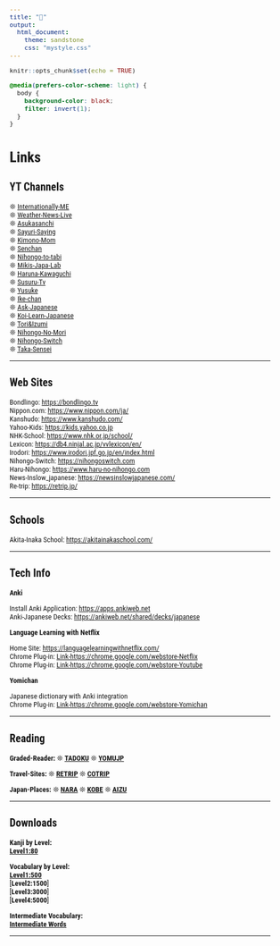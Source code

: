```yaml
---
title: "🥨"
output:
  html_document:
    theme: sandstone
    css: "mystyle.css"
---
```


```r
knitr::opts_chunk$set(echo = TRUE)


```
```{=html}
<style type="text/css">

body{
      font-size: 13px;
      font-family: "Roboto Condensed", "Anonymous Pro", "Helvetica Neue", "Roboto";
  }
</style>

```

<link rel="preconnect" href="https://fonts.gstatic.com"> <link href="https://fonts.googleapis.com/css2?family=Anonymous+Pro&display=swap" rel="stylesheet"> <link href="https://fonts.googleapis.com/css2?family=Anonymous+Pro:ital,wght@0,400;1,700&display=swap" rel="stylesheet"> <link href="https://fonts.googleapis.com/css2?family=Anonymous+Pro:ital,wght@0,400;0,700;1,700&display=swap" rel="stylesheet">

<link rel="preconnect" href="https://fonts.googleapis.com">
<link rel="preconnect" href="https://fonts.gstatic.com" crossorigin>
<link href="https://fonts.googleapis.com/css2?family=Roboto:wght@100;300;400;500;700&display=swap" rel="stylesheet">

<link rel="preconnect" href="https://fonts.googleapis.com">
<link rel="preconnect" href="https://fonts.gstatic.com" crossorigin>
<link href="https://fonts.googleapis.com/css2?family=Roboto+Condensed:wght@300;400;700&family=Roboto+Flex:wght@100;200;300;400;500;600;700&display=swap" rel="stylesheet">

```css
@media(prefers-color-scheme: light) {
  body {
    background-color: black;
    filter: invert(1);
  }
}
```

# Links {.tabset}

## YT Channels

❊ [Internationally-ME](https://www.youtube.com/channel/UCW_yDyDfu1bpqDNxeobW02Q)   
❊ [Weather-News-Live](https://www.youtube.com/channel/UCNsidkYpIAQ4QaufptQBPHQ)  
❊ [Asukasanchi](https://www.youtube.com/channel/UCF1__pdREwcJgYLZcrRn_7A)  
❊ [Sayuri-Saying](https://www.youtube.com/c/SayuriSaying)    
❊ [Kimono-Mom](https://www.youtube.com/c/KimonoMom/featured)    
❊ [Senchan](https://www.youtube.com/channel/UCFEF5lVqJGV190y_U5GOKAw)  
❊ [Nihongo-to-tabi](https://www.youtube.com/channel/UCJUQG9V0DuccWVOw8ovzTsQ)    
❊ [Mikis-Japa-Lab](https://www.youtube.com/channel/UCjHQj9sL4_6yNpyZ_lzKYdg)    
❊ [Haruna-Kawaguchi](https://www.youtube.com/channel/UCHi5HD9w9B-gI6Lbx43Rs7A)    
❊ [Susuru-Tv](https://www.youtube.com/channel/UCXcjvt8cOfwtcqaMeE7-hqA)    
❊ [Yusuke](https://www.youtube.com/channel/UCcCeJ3pQYFgvfVuMxVRWhoA)    
❊ [Ike-chan](https://www.youtube.com/channel/UCpGJxlhKXfdOKkBhuDH6ujA)    
❊ [Ask-Japanese](https://www.youtube.com/channel/UCOMZWkPo7ao6yGaXc954U0w)    
❊ [Koi-Learn-Japanese](https://www.youtube.com/channel/UCkUJ2OgnNsFUU5NgtNLwOKw)    
❊ [Tori&Izumi](https://www.youtube.com/channel/UC_Tk52ONUnWK_yZ-EtnwNAQ)    
❊ [Nihongo-No-Mori](https://www.youtube.com/channel/UCVx6RFaEAg46xfAsD2zz16w)    
❊ [Nihongo-Switch](https://www.youtube.com/channel/UCyT0FOewS-UczNAZC4YIMRg)   
❊ [Taka-Sensei](https://www.youtube.com/channel/UCgSWBFB7yqpvDwJYYqZV_uA)  

------------------------------------------------------------------------

## Web Sites

Bondlingo: <https://bondlingo.tv>  
Nippon.com: <https://www.nippon.com/ja/>   
Kanshudo: <https://www.kanshudo.com/>  
Yahoo-Kids: <https://kids.yahoo.co.jp>  
NHK-School: <https://www.nhk.or.jp/school/>  
Lexicon: <https://db4.ninjal.ac.jp/vvlexicon/en/>   
Irodori: <https://www.irodori.jpf.go.jp/en/index.html>   
Nihongo-Switch: <https://nihongoswitch.com>    
Haru-Nihongo: <https://www.haru-no-nihongo.com>   
News-Inslow_japanese: <https://newsinslowjapanese.com/>    
Re-trip: <https://retrip.jp/>  

------------------------------------------------------------------------

## Schools

Akita-Inaka School: <https://akitainakaschool.com/>

------------------------------------------------------------------------

## Tech Info

**Anki**

Install Anki Application: <https://apps.ankiweb.net>\
Anki-Japanese Decks: <https://ankiweb.net/shared/decks/japanese>

**Language Learning with Netflix**

Home Site: <https://languagelearningwithnetflix.com/>\
Chrome Plug-in: [Link-https://chrome.google.com/webstore-Netflix](https://chrome.google.com/webstore/detail/language-learning-with-ne/hoombieeljmmljlkjmnheibnpciblicm)\
Chrome Plug-in: [Link-https://chrome.google.com/webstore-Youtube](https://chrome.google.com/webstore/detail/language-learning-with-yo/jkhhdcaafjabenpmpcpgdjiffdpmmcjb?hl=en)

**Yomichan**

Japanese dictionary with Anki integration\
Chrome Plug-in: [Link-https://chrome.google.com/webstore-Yomichan](https://chrome.google.com/webstore/detail/yomichan/ogmnaimimemjmbakcfefmnahgdfhfami)

------------------------------------------------------------------------

## Reading 

<p style="font-size:11px; line-height: 1; font-family: Noto Sans JP;  color: #202020;">**Graded-Reader:**
❊ [**TADOKU**](https://tadoku.org/japanese/free-books/)
❊ [**YOMUJP**](https://yomujp.com)

<p style="font-size:11px; line-height: 1; font-family: Noto Sans JP;  color: #202020;">**Travel-Sites:**
❊ [**RETRIP**](https://retrip.jp/)
❊ [**COTRIP**](https://co-trip.jp/)

<p style="font-size:11px; line-height: 1; font-family: Noto Sans JP;  color: #202020;">**Japan-Places:**
❊ [**NARA**](https://www.city.nara.lg.jp)
❊ [**KOBE**](https://www.city.kobe.lg.jp)
❊ [**AIZU**](https://www.aizukanko.com)

------------------------------------------------------------------------

## Downloads

**Kanji by Level:**  
[**Level1:80**](https://github.com/rexesian/japanese/blob/main/Kanji_Level1.pdf)  

**Vocabulary by Level:**  
[**Level1:500**](https://github.com/rexesian/japanese/blob/main/Level1VC.pdf)  
[**Level2:1500**]  
[**Level3:3000**]  
[**Level4:5000**]  

**Intermediate Vocabulary:**  
[**Intermediate Words**](https://github.com/rexesian/japanese/blob/main/Level1VC.pdf)  

------------------------------------------------------------------------


